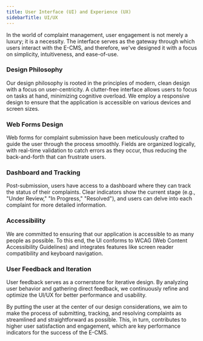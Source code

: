 ```yaml
---
title: User Interface (UI) and Experience (UX)
sidebarTitle: UI/UX
---
```


In the world of complaint management, user engagement is not merely a luxury; it is a necessity. The interface serves as the gateway through which users interact with the E-CMS, and therefore, we've designed it with a focus on simplicity, intuitiveness, and ease-of-use.

### Design Philosophy

Our design philosophy is rooted in the principles of modern, clean design with a focus on user-centricity. A clutter-free interface allows users to focus on tasks at hand, minimizing cognitive overload. We employ a responsive design to ensure that the application is accessible on various devices and screen sizes.

### Web Forms Design

Web forms for complaint submission have been meticulously crafted to guide the user through the process smoothly. Fields are organized logically, with real-time validation to catch errors as they occur, thus reducing the back-and-forth that can frustrate users.

### Dashboard and Tracking

Post-submission, users have access to a dashboard where they can track the status of their complaints. Clear indicators show the current stage (e.g., "Under Review," "In Progress," "Resolved"), and users can delve into each complaint for more detailed information.

### Accessibility

We are committed to ensuring that our application is accessible to as many people as possible. To this end, the UI conforms to WCAG (Web Content Accessibility Guidelines) and integrates features like screen reader compatibility and keyboard navigation.

### User Feedback and Iteration

User feedback serves as a cornerstone for iterative design. By analyzing user behavior and gathering direct feedback, we continuously refine and optimize the UI/UX for better performance and usability.

By putting the user at the center of our design considerations, we aim to make the process of submitting, tracking, and resolving complaints as streamlined and straightforward as possible. This, in turn, contributes to higher user satisfaction and engagement, which are key performance indicators for the success of the E-CMS.
